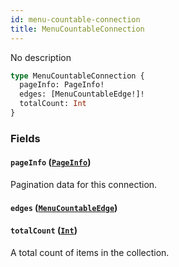 ```yaml
---
id: menu-countable-connection
title: MenuCountableConnection
---
```



No description

```graphql
type MenuCountableConnection {
  pageInfo: PageInfo!
  edges: [MenuCountableEdge!]!
  totalCount: Int
}
```


### Fields

#### `pageInfo` ([`PageInfo`](../../../developer/api-reference/objects/page-info))

Pagination data for this connection.


#### `edges` ([`MenuCountableEdge`](../../../developer/api-reference/objects/menu-countable-edge))




#### `totalCount` ([`Int`](../../../developer/api-reference/scalars/int))

A total count of items in the collection.




